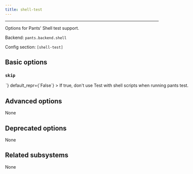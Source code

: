 ```yaml
---
title: shell-test
---
```



---

Options for Pants&#x27; Shell test support.

Backend: <span className="color--primary">`pants.backend.shell`</span>

Config section: <span className="color--primary">`[shell-test]`</span>

<span className={styles.options}>

## Basic options

### `skip`

<Option
  cli_repr={`--[no-]shell-test-skip`}
  env_repr='PANTS_SHELL_TEST_SKIP'
  toml_repr={`[shell-test]
skip = <bool>`}
  default_repr={`False`}
>

If true, don&#x27;t use Test with shell scripts when running `pants test`.

</Option>

## Advanced options

None

## Deprecated options

None

## Related subsystems

None

</span>
